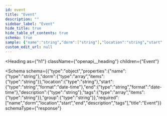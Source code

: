 ```yaml
---
id: event
title: "Event"
description: ""
sidebar_label: "Event"
hide_title: true
hide_table_of_contents: true
schema: true
sample: {"name":"string","dorm":["string"],"location":"string","start":"2024-07-29T15:51:28.071Z","end":"2024-07-29T15:51:28.071Z","description":"string","tags":["string"],"group":"string"}
custom_edit_url: null
---
```



<Heading
  as={"h1"}
  className={"openapi__heading"}
  children={"Event"}
>
</Heading>





<Schema
  schema={{"type":"object","properties":{"name":{"type":"string"},"dorm":{"type":"array","items":{"type":"string"}},"location":{"type":"string"},"start":{"type":"string","format":"date-time"},"end":{"type":"string","format":"date-time"},"description":{"type":"string"},"tags":{"type":"array","items":{"type":"string"}},"group":{"type":"string"}},"required":["name","dorm","location","start","end","description","tags"],"title":"Event"}}
  schemaType={"response"}
>
  
</Schema>
            